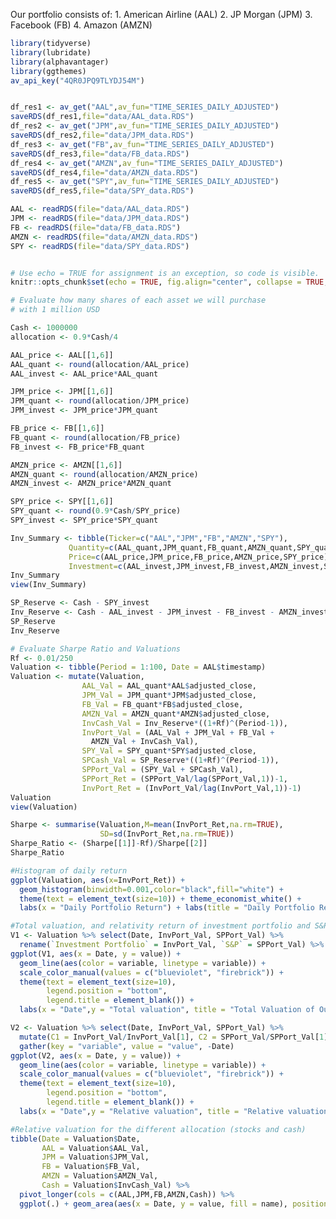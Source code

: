 
Our portfolio consists of:
1. American Airline (AAL)
2. JP Morgan (JPM)
3. Facebook (FB)
4. Amazon (AMZN)

```r
library(tidyverse)
library(lubridate)
library(alphavantager)
library(ggthemes)
av_api_key("4QR0JPQ9TLYDJ54M")


df_res1 <- av_get("AAL",av_fun="TIME_SERIES_DAILY_ADJUSTED")
saveRDS(df_res1,file="data/AAL_data.RDS")
df_res2 <- av_get("JPM",av_fun="TIME_SERIES_DAILY_ADJUSTED")
saveRDS(df_res2,file="data/JPM_data.RDS")
df_res3 <- av_get("FB",av_fun="TIME_SERIES_DAILY_ADJUSTED")
saveRDS(df_res3,file="data/FB_data.RDS")
df_res4 <- av_get("AMZN",av_fun="TIME_SERIES_DAILY_ADJUSTED")
saveRDS(df_res4,file="data/AMZN_data.RDS")
df_res5 <- av_get("SPY",av_fun="TIME_SERIES_DAILY_ADJUSTED")
saveRDS(df_res5,file="data/SPY_data.RDS")

AAL <- readRDS(file="data/AAL_data.RDS")
JPM <- readRDS(file="data/JPM_data.RDS")
FB <- readRDS(file="data/FB_data.RDS")
AMZN <- readRDS(file="data/AMZN_data.RDS")
SPY <- readRDS(file="data/SPY_data.RDS")


# Use echo = TRUE for assignment is an exception, so code is visible.
knitr::opts_chunk$set(echo = TRUE, fig.align="center", collapse = TRUE, cache = TRUE)
```

```r
# Evaluate how many shares of each asset we will purchase
# with 1 million USD

Cash <- 1000000
allocation <- 0.9*Cash/4

AAL_price <- AAL[[1,6]]
AAL_quant <- round(allocation/AAL_price)
AAL_invest <- AAL_price*AAL_quant

JPM_price <- JPM[[1,6]]
JPM_quant <- round(allocation/JPM_price)
JPM_invest <- JPM_price*JPM_quant

FB_price <- FB[[1,6]]
FB_quant <- round(allocation/FB_price)
FB_invest <- FB_price*FB_quant

AMZN_price <- AMZN[[1,6]]
AMZN_quant <- round(allocation/AMZN_price)
AMZN_invest <- AMZN_price*AMZN_quant

SPY_price <- SPY[[1,6]]
SPY_quant <- round(0.9*Cash/SPY_price)
SPY_invest <- SPY_price*SPY_quant

Inv_Summary <- tibble(Ticker=c("AAL","JPM","FB","AMZN","SPY"),
             Quantity=c(AAL_quant,JPM_quant,FB_quant,AMZN_quant,SPY_quant),
             Price=c(AAL_price,JPM_price,FB_price,AMZN_price,SPY_price),
             Investment=c(AAL_invest,JPM_invest,FB_invest,AMZN_invest,SPY_invest))
Inv_Summary
view(Inv_Summary) 

SP_Reserve <- Cash - SPY_invest
Inv_Reserve <- Cash - AAL_invest - JPM_invest - FB_invest - AMZN_invest  
SP_Reserve
Inv_Reserve
```

```r
# Evaluate Sharpe Ratio and Valuations
Rf <- 0.01/250
Valuation <- tibble(Period = 1:100, Date = AAL$timestamp)
Valuation <- mutate(Valuation, 
                AAL_Val = AAL_quant*AAL$adjusted_close,
                JPM_Val = JPM_quant*JPM$adjusted_close,
                FB_Val = FB_quant*FB$adjusted_close,
                AMZN_Val = AMZN_quant*AMZN$adjusted_close,
                InvCash_Val = Inv_Reserve*((1+Rf)^(Period-1)),
                InvPort_Val = (AAL_Val + JPM_Val + FB_Val +
                  AMZN_Val + InvCash_Val),
                SPY_Val = SPY_quant*SPY$adjusted_close,
                SPCash_Val = SP_Reserve*((1+Rf)^(Period-1)),
                SPPort_Val = (SPY_Val + SPCash_Val),
                SPPort_Ret = (SPPort_Val/lag(SPPort_Val,1))-1,
                InvPort_Ret = (InvPort_Val/lag(InvPort_Val,1))-1)
Valuation
view(Valuation) 

Sharpe <- summarise(Valuation,M=mean(InvPort_Ret,na.rm=TRUE),
                    SD=sd(InvPort_Ret,na.rm=TRUE))
Sharpe_Ratio <- (Sharpe[[1]]-Rf)/Sharpe[[2]]
Sharpe_Ratio
```

```r
#Histogram of daily return
ggplot(Valuation, aes(x=InvPort_Ret)) +
  geom_histogram(binwidth=0.001,color="black",fill="white") +
  theme(text = element_text(size=10)) + theme_economist_white() +
  labs(x = "Daily Portfolio Return") + labs(title = "Daily Portfolio Returns")
```

```r
#Total valuation, and relativity return of investment portfolio and S&P
V1 <- Valuation %>% select(Date, InvPort_Val, SPPort_Val) %>%
  rename(`Investment Portfolio` = InvPort_Val, `S&P` = SPPort_Val) %>% gather(key = "variable", value = "value", -Date)
ggplot(V1, aes(x = Date, y = value)) + 
  geom_line(aes(color = variable, linetype = variable)) + 
  scale_color_manual(values = c("blueviolet", "firebrick")) +
  theme(text = element_text(size=10),
        legend.position = "bottom",
        legend.title = element_blank()) +
  labs(x = "Date",y = "Total valuation", title = "Total Valuation of Our Investment Portfolio and S&P")

V2 <- Valuation %>% select(Date, InvPort_Val, SPPort_Val) %>% 
  mutate(C1 = InvPort_Val/InvPort_Val[1], C2 = SPPort_Val/SPPort_Val[1]) %>% rename(`Investment Portfolio` = C1, `S&P` = C2) %>%   select(Date,`Investment Portfolio`,`S&P`) %>%
  gather(key = "variable", value = "value", -Date)
ggplot(V2, aes(x = Date, y = value)) + 
  geom_line(aes(color = variable, linetype = variable)) + 
  scale_color_manual(values = c("blueviolet", "firebrick")) +
  theme(text = element_text(size=10),
        legend.position = "bottom",
        legend.title = element_blank()) +
  labs(x = "Date",y = "Relative valuation", title = "Relative valuation of our investment portfolio and S&P")

```

```r
#Relative valuation for the different allocation (stocks and cash) 
tibble(Date = Valuation$Date, 
       AAL = Valuation$AAL_Val, 
       JPM = Valuation$JPM_Val,
       FB = Valuation$FB_Val,
       AMZN = Valuation$AMZN_Val,
       Cash = Valuation$InvCash_Val) %>% 
  pivot_longer(cols = c(AAL,JPM,FB,AMZN,Cash)) %>%
  ggplot(.) + geom_area(aes(x = Date, y = value, fill = name), position = 'fill') + labs(title = "Relative valuation of Our Portfolio Stocks and Cash with Time")

```

